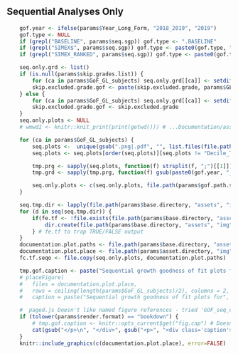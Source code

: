 ##  Sequential Analyses Only

```r
	gof.year <- ifelse(params$Year_Long_Form, "2018_2019", "2019")
	gof.type <- NULL
	if (grepl("BASELINE", params$seq.sgp)) gof.type <- ".BASELINE"
	if (grepl("SIMEX$", params$seq.sgp)) gof.type <- paste0(gof.type, ".SIMEX")
	if (grepl("SIMEX_RANKED", params$seq.sgp)) gof.type <- paste0(gof.type, ".RANKED_SIMEX")

	seq.only.grd <- list()
	if (is.null(params$skip.grades.list)) {
		for (ca in params$GoF_GL_subjects) seq.only.grd[[ca]] <- setdiff(params$seq.grades, params$skip.grades)
		skip.excluded.grade.gof <- paste(skip.excluded.grade, params$GL_text)
	} else {
		for (ca in params$GoF_GL_subjects) seq.only.grd[[ca]] <- setdiff(params$seq.grades.list[[ca]], params$skip.grades.list[[ca]])
		skip.excluded.grade.gof <- skip.excluded.grade
	}
	seq.only.plots <- NULL
	# wmwd1 <- knitr::knit_print(print(getwd())) # ...Documentation/assets/rmd/NCIEA_Report

	for (ca in params$GoF_GL_subjects) {
		seq.plots <-  unique(gsub(".png|.pdf", "", list.files(file.path(params$gof.path.seq[[1]], paste0(ca, ".", gof.year, gof.type)))))
		seq.plots <- seq.plots[order(seq.plots)][seq.plots != "Decile_Tables"]

		tmp.prg <- sapply(seq.plots, function(f) strsplit(f, ";")[[1]])
		tmp.grd <- sapply(tmp.prg, function(f) gsub(paste0(gof.year, "_", sub("MATHEMATICS", "MATH", ca), "_"), "", f[1]))

		seq.only.plots <- c(seq.only.plots, file.path(params$gof.path.seq[[1]], paste0(ca, ".", gof.year, gof.type), paste0(seq.plots[tmp.grd==seq.only.grd[[ca]]], ".png")))
	}

	seq.tmp.dir <- lapply(file.path(params$base.directory, "assets", "img", "Goodness_of_Fit", "Sequential", gsub(params$gof.path.seq, "", seq.only.plots, fixed=TRUE)), strsplit, "/")
	for (d in seq(seq.tmp.dir)) {
		if(fe.tf <- !file.exists(file.path(params$base.directory, "assets", "img", "Goodness_of_Fit", "Sequential", tail(seq.tmp.dir[[d]][[1]], 2)[1]))) {
			dir.create(file.path(params$base.directory, "assets", "img", "Goodness_of_Fit", "Sequential", tail(seq.tmp.dir[[d]][[1]], 2)[1]), recursive = TRUE)
		} # fe.tf to trap TRUE/FALSE output
	}
	documentation.plot.paths <- file.path(params$base.directory, "assets", "img", "Goodness_of_Fit", "Sequential", 	gsub(params$gof.path.seq, "", seq.only.plots, fixed=TRUE))
	documentation.plot.place <- file.path(params$asset.directory, "img", "Goodness_of_Fit", "Sequential", gsub(params$gof.path.seq, "", seq.only.plots, fixed=TRUE))
	fc.tf.seqo <- file.copy(seq.only.plots, documentation.plot.paths)

	tmp.gof.caption <- paste("Sequential growth goodness of fit plots for", skip.excluded.grade.gof, "(no skip-year analyses)")
	# placeFigure(
	# 	files = documentation.plot.place,
	# 	rows = ceiling(length(params$GoF_GL_subjects)/2), columns = 2,
	# 	caption = paste("Sequential growth goodness of fit plots for", skip.excluded.grade.gof, "(no skip-year analyses)"))
```

<!--  Here's how to do it with knitr::include_graphics but doesn't work well with the look in the other files.  Need to re-think  Leave out List of Figures from Appendix report for now...-->
```r
	#  paged.js Doesn't like named figure references - tried 'GOF_seq_only'
	if (tolower(params$render.format) == "bookdown") {
		# tmp.gof.caption <- knitr::opts_current$get("fig.cap") # Doesn't work when pasting in chunk - establish prior to use.
		cat(gsub("</p>\n", "</div>", gsub("<p>", "<div class='caption'>", markdown::markdownToHTML(text=Gmisc::figCapNo(tmp.gof.caption), fragment.only=TRUE))))
	}
	knitr::include_graphics(c(documentation.plot.place), error=FALSE)
```
